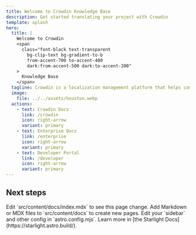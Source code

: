 ```yaml
---
title: Welcome to Crowdin Knowledge Base
description: Get started translating your project with Crowdin
template: splash
hero:
  title: |
    Welcome to Crowdin
    <span
      class="font-black text-transparent
        bg-clip-text bg-gradient-to-b
        from-accent-700 to-accent-400
        dark:from-accent-500 dark:to-accent-200"
    >
      Knowledge Base
    </span>
  tagline: Crowdin is a localization management platform that helps companies, teams, and individuals stay agile when translating products like mobile, desktop & web apps, websites, games, help documentation, and more.
  image:
    file: ../../assets/houston.webp
  actions:
    - text: Crowdin Docs
      link: /crowdin
      icon: right-arrow
      variant: primary
    - text: Enterprise Docs
      link: /enterprise
      icon: right-arrow
      variant: primary
    - text: Developer Portal
      link: /developer
      icon: right-arrow
      variant: primary
---
```



## Next steps

<CardGrid stagger>
	<Card title="Update content" icon="pencil">
		Edit `src/content/docs/index.mdx` to see this page change.
	</Card>
	<Card title="Add new content" icon="add-document">
		Add Markdown or MDX files to `src/content/docs` to create new pages.
	</Card>
	<Card title="Configure your site" icon="setting">
		Edit your `sidebar` and other config in `astro.config.mjs`.
	</Card>
	<Card title="Read the docs" icon="open-book">
		Learn more in [the Starlight Docs](https://starlight.astro.build/).
	</Card>
</CardGrid>

